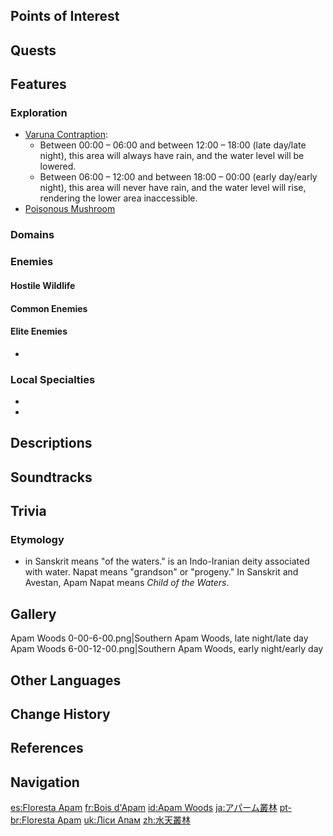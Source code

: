 {{Location Infobox
|image        = Apam Woods.png
|type         = Subarea
|region       = Sumeru
|subregion    = Dharma Forest
|area         = Ashavan Realm
}}
{{Location Intro|description=<p>{{If Self|Apam Woods|It|Apam Woods}} is a massive rainforest with trees that stretch towards the sky. After completing the World Quest ''[[A Prayer for Rain on the Fecund Land]]'', the player will be able to operate the [[Varuna Contraption]] and control the rain.</p>}}

==Points of Interest==
{{Locations by Category Table|type=Points of Interest}}

==Quests==
{{Quests by Category List|heo=1}}

==Features==
===Exploration===
* [[Varuna Contraption]]:
** Between 00:00 – 06:00 and between 12:00 – 18:00 (late day/late night), this area will always have rain, and the water level will be lowered.
** Between 06:00 – 12:00 and between 18:00 – 00:00 (early day/early night), this area will never have rain, and the water level will rise, rendering the lower area inaccessible.
* [[Poisonous Mushroom]]

===Domains===
{{Domains by Category Gallery}}

===Enemies===
====Hostile Wildlife====
{{Column|2|
* {{Enemy|Rishboland Tiger}}
* {{Enemy|Spinocrocodile}}
* {{Enemy|Shaggy Sumpter Beast}}
}}

====Common Enemies====
{{Column|2|
* {{Enemy|Floating Dendro Fungus}}
* {{Enemy|Eremite Axe Vanguard}}
* {{Enemy|Eremite Sword-Dancer}}
* {{Enemy|Stretchy Anemo Fungus}}
}}

====Elite Enemies====
* {{Enemy|Ruin Guard}}

===Local Specialties===
* {{Item|Kalpalata Lotus}}
* {{Item|Rukkhashava Mushrooms}}

==Descriptions==
{{Description|The Varuna Contraption shows forth its power, bringing forth the water of life and turning Valuka into Vana, turning the barren lands into a land full of life.|Viewpoint, [[Varunastra]]}}
{{Description|The forest of a rain without end.<br>The towering trees reach for the sky freely. Perhaps one day its branches will touch the stars. But under their canopy, the rain has never ceased.|[https://genshin.hoyoverse.com/en/map Exploration], Genshin Impact Official Site}}

==Soundtracks==
{{Soundtracks by Category Table|type=location}}

==Trivia==
===Etymology===
* {{Lang|{{w|Ap (water)|''Apam''}}|sa=अप्}} in Sanskrit means "of the waters." {{w|Apām Napāt|''Apam Napat''}} is an Indo-Iranian deity associated with water. Napat means "grandson" or "progeny." In Sanskrit and Avestan, Apam Napat means ''Child of the Waters''.

==Gallery==
<gallery>
Apam Woods 0-00-6-00.png|Southern Apam Woods, late night/late day
Apam Woods 6-00-12-00.png|Southern Apam Woods, early night/early day
</gallery>

==Other Languages==
{{Other Languages
|en      = Apam Woods
|zhs     = 水天丛林
|zhs_rm  = Shuǐtiān Cónglín
|zht     = 水天叢林
|zht_rm  = Shuǐtiān Cónglín
|zh_tl   = Water and Sky Forest
|ja      = アパーム{{Rubi|叢|そう|林|りん}}
|ja_rm   = Apaamu Sourin<ref>[[Map]], Label: Apam Woods (Japanese)</ref>
|ja_tl   = Apam Woods
|ko      = {{tt|수천산림|水天山林}}
|ko_rm   = Sucheon-sanrim
|ko_tl   = Water Sky Forest
|es      = Floresta Apam
|es_tl   = Apam Forest
|fr      = Bois d'Apam
|fr_tl   = Apam Woods
|ru      = Чаща Апам
|ru_tl   = Apam Thicket
|th      = Apam Woods
|vi      = Rừng Apam
|vi_tl   = Apam Woods
|de      = Apam-Wald
|de_tl   = Apam Forest
|id      = Apam Woods
|pt      = Floresta Apam
|pt_tl   = Apam Forest
|tr      = Apam Ormanı
|tr_tl   = Apam Forest
|it      = Boschi di Apam
|it_tl   = Apam Woods
}}

==Change History==
{{Change History|3.0}}

==References==
{{Reflist}}

==Navigation==
{{Area Navbox|Sumeru}}

[[es:Floresta Apam]]
[[fr:Bois d'Apam]]
[[id:Apam Woods]]
[[ja:アパーム叢林]]
[[pt-br:Floresta Apam]]
[[uk:Ліси Апам]]
[[zh:水天叢林]]
